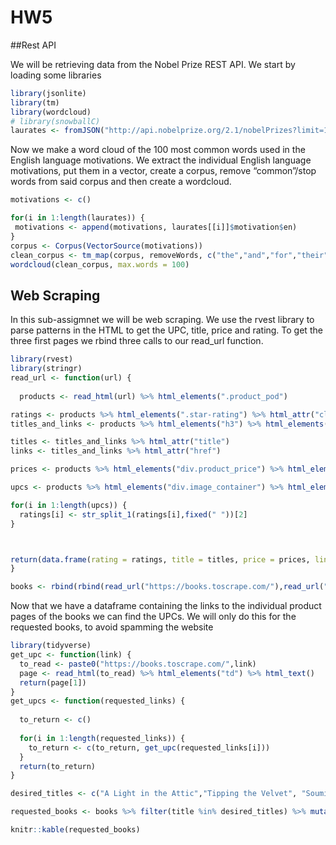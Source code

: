 # HW5

##Rest API

We will be retrieving data from the Nobel Prize REST API. We start by loading some libraries

```r
library(jsonlite)
library(tm)
library(wordcloud)
# library(snowballC)
laurates <- fromJSON("http://api.nobelprize.org/2.1/nobelPrizes?limit=100000&nobelPrizeYear=1901&yearTo=2024")$nobelPrizes$laureates
```
Now we make a word cloud of the 100 most common words used in the English language motivations. We extract the individual English language motivations, put them in a vector, create a corpus, remove "common"/stop words from said corpus and then create a wordcloud.
```r
motivations <- c()

for(i in 1:length(laurates)) {
 motivations <- append(motivations, laurates[[i]]$motivation$en)
}
corpus <- Corpus(VectorSource(motivations))
clean_corpus <- tm_map(corpus, removeWords, c("the","and","for","their","his","her","which","with","has","who","they","that","into","are"))
wordcloud(clean_corpus, max.words = 100)
```

## Web Scraping
In this sub-assigmnet we will be web scraping. We use the rvest library to parse patterns in the HTML to get the UPC, title, price and rating. To get the three first pages we rbind three calls to our read_url function.
```r
library(rvest)
library(stringr)
read_url <- function(url) {
  
  products <- read_html(url) %>% html_elements(".product_pod")

ratings <- products %>% html_elements(".star-rating") %>% html_attr("class")
titles_and_links <- products %>% html_elements("h3") %>% html_elements("a")

titles <- titles_and_links %>% html_attr("title")
links <- titles_and_links %>% html_attr("href")

prices <- products %>% html_elements("div.product_price") %>% html_elements("p.price_color") %>% html_text()

upcs <- products %>% html_elements("div.image_container") %>% html_elements("a") %>% html_elements("img") %>% html_attr("src")

for(i in 1:length(upcs)) {
  ratings[i] <- str_split_1(ratings[i],fixed(" "))[2]
}



return(data.frame(rating = ratings, title = titles, price = prices, links = links))
}

books <- rbind(rbind(read_url("https://books.toscrape.com/"),read_url("https://books.toscrape.com/catalogue/page-2.html")),read_url("https://books.toscrape.com/catalogue/page-3.html"))
```
Now that we have a dataframe containing the links to the individual product pages of the books we can find the UPCs. We will only do this for the requested books, to avoid spamming the website

```r
library(tidyverse)
get_upc <- function(link) {
  to_read <- paste0("https://books.toscrape.com/",link)
  page <- read_html(to_read) %>% html_elements("td") %>% html_text()
  return(page[1])
}
get_upcs <- function(requested_links) {
  
  to_return <- c()
  
  for(i in 1:length(requested_links)) {
    to_return <- c(to_return, get_upc(requested_links[i]))
  }
  return(to_return)
}

desired_titles <- c("A Light in the Attic","Tipping the Velvet", "Soumission","Sharp Objects", "Sapiens: A Brief History of Humankind")

requested_books <- books %>% filter(title %in% desired_titles) %>% mutate(upc = get_upcs(links)) %>% relocate(upc, title, price, rating) %>% select(-links)

knitr::kable(requested_books)
``` 
